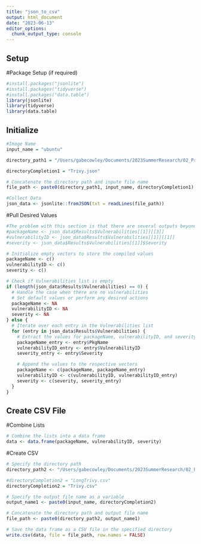 ```yaml
---
title: "json_to_csv"
output: html_document
date: "2023-06-13"
editor_options: 
  chunk_output_type: console
---
```


## Setup

#Package Setup (if required)

```r
#install.packages("jsonlite")
#install.packages("tidyverse")
#install.packages("data.table")
library(jsonlite)
library(tidyverse)
library(data.table)
```

## Initialize

```r

#Image Name
input_name = "ubuntu"

directory_path1 = "/Users/gabecowley/Documents/2023SummerResearch/02_Preprocessing/02a_jsonTocsv/01_input/Trivy/"

directoryCompletion1 = "Trivy.json"

# Concatenate the directory path and inpute file name
file_path <- paste0(directory_path1, input_name, directoryCompletion1)

#Collect Data
json_data <- jsonlite::fromJSON(txt = readLines(file_path))
```

#Pull Desired Values

```r
#The problem with this section is that there are several outputs beyond just Vulnerabilities[[1]]. Assuming we want to include all the outputs, we want to write a for-loop to account for it all.
#packageName <- json_data$Results$Vulnerabilities[[1]][[3]]
#vulnerabilityID <- json_data$Results$Vulnerabilities[[1]][[1]]
#severity <- json_data$Results$Vulnerabilities[[1]]$Severity
```

```r
# Initialize empty vectors to store the compiled values
packageName <- c()
vulnerabilityID <- c()
severity <- c()

# Check if Vulnerabilities list is empty
if (length(json_data$Results$Vulnerabilities) == 0) {
  # Handle the case when there are no vulnerabilities
  # Set default values or perform any desired actions
  packageName <- NA
  vulnerabilityID <- NA
  severity <- NA
} else {
  # Iterate over each entry in the Vulnerabilities list
  for (entry in json_data$Results$Vulnerabilities) {
    # Extract the values for packageName, vulnerabilityID, and severity from the current entry
    packageName_entry <- entry$PkgName
    vulnerabilityID_entry <- entry$VulnerabilityID
    severity_entry <- entry$Severity

    # Append the values to the respective vectors
    packageName <- c(packageName, packageName_entry)
    vulnerabilityID <- c(vulnerabilityID, vulnerabilityID_entry)
    severity <- c(severity, severity_entry)
  }
}

```

## Create CSV File

#Combine Lists

```r
# Combine the lists into a data frame
data <- data.frame(packageName, vulnerabilityID, severity)
```

#Create CSV

```r
# Specify the directory path
directory_path2 <- "/Users/gabecowley/Documents/2023SummerResearch/02_Preprocessing/02a_jsonTocsv/04_product/Trivy/"

#directoryCompletion2 = "LongTrivy.csv"
directoryCompletion2 = "Trivy.csv"

# Specify the output file name as a variable
output_name1 <- paste0(input_name, directoryCompletion2)

# Concatenate the directory path and output file name
file_path <- paste0(directory_path2, output_name1)

# Save the data frame as a CSV file in the specified directory
write.csv(data, file = file_path, row.names = FALSE)
```

<!-- # Create Wide CSV File -->
<!-- ```{r} -->

<!-- #Create wide CSV -->
<!-- transposed_data <- transpose(data) -->


<!-- # Remove the column names -->
<!-- colnames(transposed_data) <- NULL -->

<!-- # Specify the directory path -->
<!-- directory_path3 <- "/Users/gabecowley/Documents/2023SummerResearch/02_Preprocessing/02a_jsonTocsv/04_product/Trivy/" -->
<!-- directoryCompletion3 <- "WideTrivy.csv" -->

<!-- # Specify the output file name as a variable -->
<!-- output_name2 <- paste0(input_name, directoryCompletion3) -->

<!-- # Specify the output file path -->
<!-- file_path <- paste0(directory_path3, output_name2) -->

<!-- # Save the data frame as a CSV file in the specified directory -->
<!-- write.csv(transposed_data, file = file_path, row.names = FALSE) -->
<!-- ``` -->
